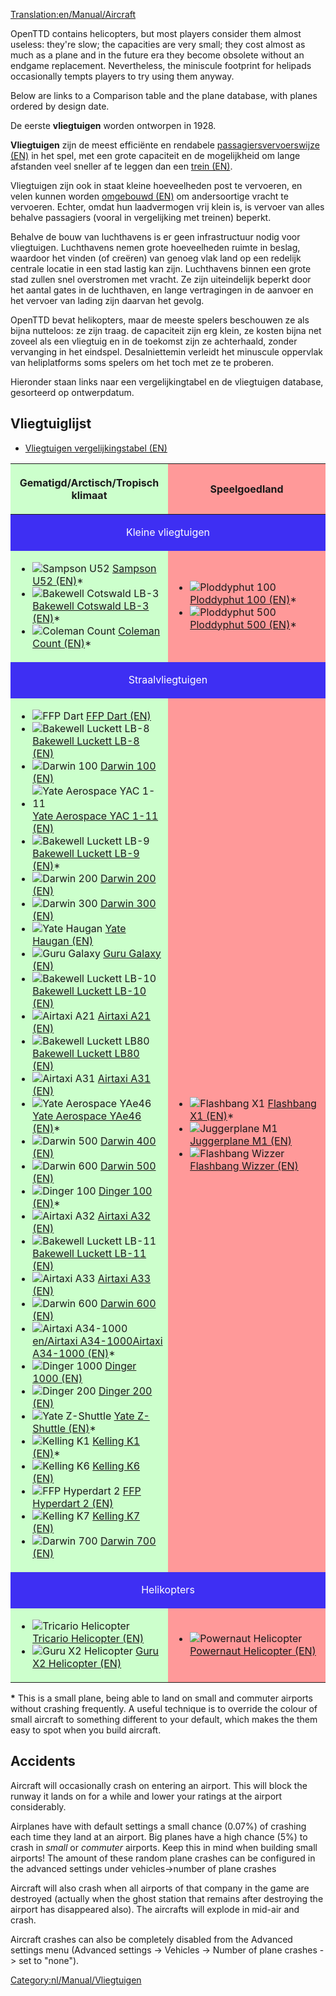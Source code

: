 [[Translation:en/Manual/Aircraft]]
{{nl/Vertaling|en/Manual/Aircraft|0}}
{{nl/Manual/Inhoudsopgave}}

OpenTTD contains helicopters, but most players consider them almost useless: they're slow; the capacities are very small; they cost almost as much as a plane and in the future era they become obsolete without an endgame replacement. Nevertheless, the miniscule footprint for helipads occasionally tempts players to try using them anyway.

Below are links to a Comparison table and the plane database, with planes ordered by design date.

De eerste '''vliegtuigen''' worden ontworpen in 1928.

'''Vliegtuigen''' zijn de meest efficiënte en rendabele [[en/Manual/Vehicles|passagiersvervoerswijze (EN)]] in het spel, met een grote capaciteit en de mogelijkheid om lange afstanden veel sneller af te leggen dan een [[en/Manual/Trains|trein (EN)]].

Vliegtuigen zijn ook in staat kleine hoeveelheden post te vervoeren, en velen kunnen worden [[en/Manual/Refit|omgebouwd (EN)]] om andersoortige vracht te vervoeren. Echter, omdat hun laadvermogen vrij klein is, is vervoer van alles behalve passagiers (vooral in vergelijking met treinen) beperkt.

Behalve de bouw van luchthavens is er geen infrastructuur nodig voor vliegtuigen. Luchthavens nemen grote hoeveelheden ruimte in beslag, waardoor het vinden (of creëren) van genoeg vlak land op een redelijk centrale locatie in een stad lastig kan zijn. Luchthavens binnen een grote stad zullen snel overstromen met vracht. Ze zijn uiteindelijk beperkt door het aantal gates in de luchthaven, en lange vertragingen in de aanvoer en het vervoer van lading zijn daarvan het gevolg.

OpenTTD bevat helikopters, maar de meeste spelers beschouwen ze als bijna nutteloos: ze zijn traag. de capaciteit zijn erg klein, ze kosten bijna net zoveel als een vliegtuig en in de toekomst zijn ze achterhaald, zonder vervanging in het eindspel. Desalniettemin verleidt het minuscule oppervlak van heliplatforms soms spelers om het toch met ze te proberen.

Hieronder staan ​​links naar een vergelijkingtabel en de vliegtuigen database, gesorteerd op ontwerpdatum. 

==Vliegtuiglijst==
*[[en/Manual/Base Set/Aircraft/Air Comparison|Vliegtuigen vergelijkingstabel (EN)]]

{|border="1" cellspacing="2" cellpadding="3" rules="all" style="margin:1em 1em 1em 0; border:solid 1px #AAAAAA;"
!width="50%" style="background: #ccffcc" | Gematigd/Arctisch/Tropisch klimaat
!width="50%" style="background: #ff9999" | Speelgoedland
|-
! colspan="2" style="background: #3e2ff3; color:white" align="center" | Kleine vliegtuigen
|-
| style="background: #ccffcc" |
*[[File:en/Manual/Base Set/Aircraft/JunkersJU52.png|Sampson U52]] [[en/Manual/Base Set/Aircraft/Sampson U52|Sampson U52 (EN)]]*
*[[File:en/Manual/Base Set/Aircraft/DouglasDC-3Dakota.png|Bakewell Cotswald LB-3]] [[en/Manual/Base Set/Aircraft/Bakewell Cotswald LB-3|Bakewell Cotswald LB-3 (EN)]]*
*[[File:en/Manual/Base Set/Aircraft/VickersViscount.png|Coleman Count]] [[en/Manual/Base Set/Aircraft/Coleman Count|Coleman Count (EN)]]*
| style="background: #ff9999" |
*[[File:en/Manual/Base Set/Aircraft/Ploddyphut100.png|Ploddyphut 100]] [[en/Manual/Base Set/Aircraft/Ploddyphut 100|Ploddyphut 100 (EN)]]*
*[[File:en/Manual/Base Set/Aircraft/Ploddyphut500.png|Ploddyphut 500]][[en/Manual/Base Set/Aircraft/Ploddyphut 500|Ploddyphut 500 (EN)]]*
|-
! colspan="2" style="background: #3e2ff3; color:white" align="center" | Straalvliegtuigen
|-
| style="background: #ccffcc" |
*[[File:en/Manual/Base Set/Aircraft/AërospatialeSE-310Caravelle.png|FFP Dart]] [[en/Manual/Base Set/Aircraft/FFP Dart|FFP Dart (EN)]]
*[[File:en/Manual/Base Set/Aircraft/McDonnellDouglasDC-8.png|Bakewell Luckett LB-8]] [[en/Manual/Base Set/Aircraft/Bakewell Luckett LB-8|Bakewell Luckett LB-8 (EN)]]
*[[File:en/Manual/Base Set/Aircraft/Boeing727.png|Darwin 100]] [[en/Manual/Base Set/Aircraft/Darwin 100|Darwin 100 (EN)]]
*[[File:en/Manual/Base Set/Aircraft/BritishAerospaceBAC1-11.png|Yate Aerospace YAC 1-11]] [[en/Manual/Base Set/Aircraft/Yate Aerospace YAC 1-11|Yate Aerospace YAC 1-11 (EN)]]
*[[File:en/Manual/Base Set/Aircraft/McDonnellDouglasDC-9.png|Bakewell Luckett LB-9]] [[en/Manual/Base Set/Aircraft/Bakewell Luckett LB-9|Bakewell Luckett LB-9 (EN)]]*
*[[File:en/Manual/Base Set/Aircraft/Boeing737.png|Darwin 200]] [[en/Manual/Base Set/Aircraft/Darwin 200|Darwin 200 (EN)]]
*[[File:en/Manual/Base Set/Aircraft/Boeing747.png|Darwin 300]] [[en/Manual/Base Set/Aircraft/Darwin 300|Darwin 300 (EN)]]
*[[File:en/Manual/Base Set/Aircraft/BAC-AërospatialConcorde.png|Yate Haugan]] [[en/Manual/Base Set/Aircraft/Yate Haugan|Yate Haugan (EN)]]
*[[File:en/Manual/Base Set/Aircraft/LockheedTristar.png|Guru Galaxy]] [[en/Manual/Base Set/Aircraft/Guru Galaxy|Guru Galaxy (EN)]]
*[[File:en/Manual/Base Set/Aircraft/McDonnelDouglasDC-10.png|Bakewell Luckett LB-10]] [[en/Manual/Base Set/Aircraft/Bakewell Luckett LB-10|Bakewell Luckett LB-10 (EN)]]
*[[File:en/Manual/Base Set/Aircraft/AirbusA300.png|Airtaxi A21]] [[en/Manual/Base Set/Aircraft/Airtaxi A21|Airtaxi A21 (EN)]]
*[[File:en/Manual/Base Set/Aircraft/McDonnellDouglasMD80.png|Bakewell Luckett LB80]] [[en/Manual/Base Set/Aircraft/Bakewell Luckett LB80|Bakewell Luckett LB80 (EN)]]
*[[File:en/Manual/Base Set/Aircraft/AirbusA300.png|Airtaxi A31]] [[en/Manual/Base Set/Aircraft/Airtaxi A31|Airtaxi A31 (EN)]]
*[[File:en/Manual/Base Set/Aircraft/BritishAerospaceBAe46.png|Yate Aerospace YAe46]] [[en/Manual/Base Set/Aircraft/Yate Aerospace YAe46|Yate Aerospace YAe46 (EN)]]*
*[[File:en/Manual/Base Set/Aircraft/Boeing757.png|Darwin 500]] [[en/Manual/Base Set/Aircraft/Darwin 400|Darwin 400 (EN)]]
*[[File:en/Manual/Base Set/Aircraft/Boeing767.png|Darwin 600]] [[en/Manual/Base Set/Aircraft/Darwin 500|Darwin 500 (EN)]]
*[[File:en/Manual/Base Set/Aircraft/Fokker100.png|Dinger 100]] [[en/Manual/Base Set/Aircraft/Dinger 100|Dinger 100 (EN)]]*
*[[File:en/Manual/Base Set/Aircraft/AirbusA320.png|Airtaxi A32]] [[en/Manual/Base Set/Aircraft/Airtaxi A32|Airtaxi A32 (EN)]]
*[[File:en/Manual/Base Set/Aircraft/McDonnellDouglasMD-11.png|Bakewell Luckett LB-11]] [[en/Manual/Base Set/Aircraft/Bakewell Luckett LB-11|Bakewell Luckett LB-11 (EN)]]
*[[File:en/Manual/Base Set/Aircraft/AirbusA330.png|Airtaxi A33]] [[en/Manual/Base Set/Aircraft/Airtaxi A33|Airtaxi A33 (EN)]]
*[[File:en/Manual/Base Set/Aircraft/AirbusA330.png|Darwin 600]] [[en/Manual/Base Set/Aircraft/Darwin 600|Darwin 600 (EN)]]
*[[File:en/Manual/Base Set/Aircraft/AirTaxiA34-1000.png|Airtaxi A34-1000]] [[en/Airtaxi A34-1000Airtaxi A34-1000 (EN)]]*
*[[File:en/Manual/Base Set/Aircraft/Dinger1000.png|Dinger 1000]] [[en/Manual/Base Set/Aircraft/Dinger 1000|Dinger 1000 (EN)]]
*[[File:en/Manual/Base Set/Aircraft/Dinger200.png|Dinger 200]] [[en/Manual/Base Set/Aircraft/Dinger 200|Dinger 200 (EN)]]
*[[File:en/Manual/Base Set/Aircraft/YateZ-Shuttle.png|Yate Z-Shuttle]] [[en/Manual/Base Set/Aircraft/Yate Z-Shuttle|Yate Z-Shuttle (EN)]]*
*[[File:en/Manual/Base Set/Aircraft/KellingK1.png|Kelling K1]] [[en/Manual/Base Set/Aircraft/Kelling K1|Kelling K1 (EN)]]*
*[[File:en/Manual/Base Set/Aircraft/KellingK6.png|Kelling K6]] [[en/Manual/Base Set/Aircraft/Kelling K6|Kelling K6 (EN)]]
*[[File:en/Manual/Base Set/Aircraft/FFPHyperdart2.png|FFP Hyperdart 2]] [[en/Manual/Base Set/Aircraft/FFP Hyperdart 2|FFP Hyperdart 2 (EN)]]
*[[File:en/Manual/Base Set/Aircraft/KellingK7.png|Kelling K7]] [[en/Manual/Base Set/Aircraft/Kelling K7|Kelling K7 (EN)]]
*[[File:en/Manual/Base Set/Aircraft/Darwin700.png|Darwin 700]] [[en/Manual/Base Set/Aircraft/Darwin 700|Darwin 700 (EN)]]
| style="background: #ff9999" |
*[[File:en/Manual/Base Set/Aircraft/Flashbang X1.png|Flashbang X1]] [[en/Manual/Base Set/Aircraft/Flashbang X1|Flashbang X1 (EN)]]*
*[[File:en/Manual/Base Set/Aircraft/JuggerplaneM1.png|Juggerplane M1]] [[en/Manual/Base Set/Aircraft/Juggerplane M1|Juggerplane M1 (EN)]]
*[[File:en/Manual/Base Set/Aircraft/Flashbangwizzer.png|Flashbang Wizzer]] [[en/Manual/Base Set/Aircraft/Flashbang Wizzer|Flashbang Wizzer (EN)]]
|-
! colspan="2" style="background: #3e2ff3; color:white" align="center" | Helikopters
|-
| style="background: #ccffcc" |
*[[File:en/Manual/Base Set/Aircraft/SikorskyHelicopter.png|Tricario Helicopter]] [[en/Manual/Base Set/Aircraft/Tricario Helicopter|Tricario Helicopter (EN)]]
*[[File:en/Manual/Base Set/Aircraft/GuruX2Helicopter.png|Guru X2 Helicopter]] [[en/Manual/Base Set/Aircraft/Guru X2 Helicopter|Guru X2 Helicopter (EN)]]
| style="background: #ff9999" |
*[[File:en/Manual/Base Set/Aircraft/Powernauthelicopter.png|Powernaut Helicopter]] [[en/Manual/Base Set/Aircraft/Powernaut Helicopter|Powernaut Helicopter (EN)]]
|}

'''*''' This is a small plane, being able to land on small and commuter airports without crashing frequently. A useful technique is to override the colour of small aircraft to something different to your default, which makes the them easy to spot when you build aircraft.

==Accidents==
Aircraft will occasionally crash on entering an airport.  This will block the runway it lands on for a while and lower your ratings at the airport considerably.

Airplanes have with default settings a small chance (0.07%) of crashing each time they land at an airport. Big planes have a high chance (5%) to crash in ''small'' or ''commuter'' airports.  Keep this in mind when building small airports! The amount of these random plane crashes can be configured in the advanced settings under vehicles->number of plane crashes

Aircraft will also crash when all airports of that company in the game are destroyed (actually when the ghost station that remains after destroying the airport has disappeared also). The aircrafts will explode in mid-air and crash.

Aircraft crashes can also be completely disabled from the Advanced settings menu (Advanced settings -> Vehicles -> Number of plane crashes -> set to "none").

[[Category:nl/Manual/Vliegtuigen]]